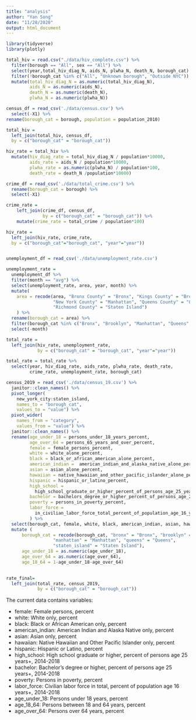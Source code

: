 ```yaml
---
title: "analysis"
author: "Yan Song"
date: "11/28/2020"
output: html_document
---
```

```r
library(tidyverse)
library(plotly)

total_hiv = read.csv("./data/hiv_complete.csv") %>% 
  filter(borough == "All", sex == "All") %>% 
  select(year,total_hiv_diag_N, aids_N, plwha_N, death_N, borough_cat) %>%
  filter(!borough_cat %in% c("All", "Unknown borough", "Outside NYC")) %>%
  mutate(total_hiv_diag_N = as.numeric(total_hiv_diag_N),
         aids_N = as.numeric(aids_N),
         death_N = as.numeric(death_N),
         plwha_N = as.numeric(plwha_N))

census_df = read_csv('./data/census.csv') %>% 
  select(-X1) %>% 
rename(borough_cat = borough, population = population_2010)

total_hiv =
  left_join(total_hiv, census_df, 
  by = c("borough_cat" = "borough_cat")) 

hiv_rate = total_hiv %>% 
  mutate(hiv_diag_rate = total_hiv_diag_N / population*10000,
         aids_rate = aids_N / population*10000,
         plwha_rate = as.numeric(plwha_N) / population*100,
         death_rate = death_N /population*10000)

crime_df = read_csv('./data/total_crime.csv') %>%
  rename(borough_cat = borough) %>%
  select(-X1)

crime_rate = 
    left_join(crime_df, census_df, 
              by = c("borough_cat" = "borough_cat")) %>%
    mutate(crime_rate = total_crime / population*100)

hiv_rate =
  left_join(hiv_rate, crime_rate, 
  by = c("borough_cat"="borough_cat", "year"="year"))


unemployment_df = read_csv('./data/unemployment_rate.csv')

unemployment_rate = 
  unemployment_df %>% 
  filter(month == "avg") %>% 
  select(unemployment_rate, area, year, month) %>% 
  mutate(
    area = recode(area, "Bronx County" = "Bronx", "Kings County" = "Brooklyn", 
                  "New York County" = "Manhattan", "Queens County" = "Queens", 
                  "Richmond County" = "Staten Island")
    ) %>%
  rename(borough_cat = area) %>%
  filter(borough_cat %in% c("Bronx", "Brooklyn", "Manhattan", "Queens","Staten Island")) %>% 
  select(-month)

total_rate = 
  left_join(hiv_rate, unemployment_rate, 
            by = c("borough_cat" = "borough_cat", "year"="year"))

total_rate = total_rate %>%
  select(year, hiv_diag_rate, aids_rate, plwha_rate, death_rate,
         crime_rate, unemployment_rate, borough_cat) 

census_2019 = read_csv('./data/census_19.csv') %>%
  janitor::clean_names() %>%
  pivot_longer(
    new_york_city:staten_island,
    names_to = "borough_cat", 
    values_to = "value") %>%
  pivot_wider(
    names_from = "category", 
    values_from = "value") %>%
  janitor::clean_names() %>%
  rename(age_under_18 = persons_under_18_years_percent,
         age_over_64 = persons_65_years_and_over_percent,
         female = female_persons_percent,
         white = white_alone_percent,
         black = black_or_african_american_alone_percent,
         american_indian =  american_indian_and_alaska_native_alone_percent,
         asian = asian_alone_percent,
         hawaiian = native_hawaiian_and_other_pacific_islander_alone_percent,
         hispanic = hispanic_or_latino_percent,
         high_school = 
           high_school_graduate_or_higher_percent_of_persons_age_25_years_2014_2018,
         bachelor = bachelors_degree_or_higher_percent_of_persons_age_25_years_2014_2018,
         poverty = persons_in_poverty_percent,
         labor_force =
           in_civilian_labor_force_total_percent_of_population_age_16_years_2014_2018
         ) %>%
  select(borough_cat, female, white, black, american_indian, asian, hawaiian, hispanic, high_school, bachelor, poverty, labor_force, age_under_18, age_over_64) %>%
  mutate (
      borough_cat = recode(borough_cat, "bronx" = "Bronx", "brooklyn" ="Brooklyn", 
                  "manhattan" = "Manhattan", "queens" = "Queens", 
                  "staten_island" = "Staten Island"),
      age_under_18 = as.numeric(age_under_18),
      age_over_64 = as.numeric(age_over_64),
      age_18_64 = 1-age_under_18-age_over_64)
   

rate_final= 
  left_join(total_rate, census_2019, 
            by = c("borough_cat" = "borough_cat"))

```
The current data contains variables:

* female: Female persons, percent
* white: White only, percent
* black: Black or African American only, percent
* american_indian: American Indian and Alaska Native only, percent
* asian: Asian only, percent
* hawaiian: Native Hawaiian and Other Pacific Islander only, percent
* hispanic: Hispanic or Latino, percent
* high_school: High school graduate or higher, percent of persons age 25 years+, 2014-2018
* bachelor: Bachelor's degree or higher, percent of persons age 25 years+, 2014-2018
* poverty: Persons in poverty, percent
* labor_force: Civilian labor force in total, percent of population age 16 years+, 2014-2018
* age_under_18: Persons under 18 years, percent
* age_18_64: Persons between 18 and 64 years, percent
* age_over_64: Persons over 64 years, percent
